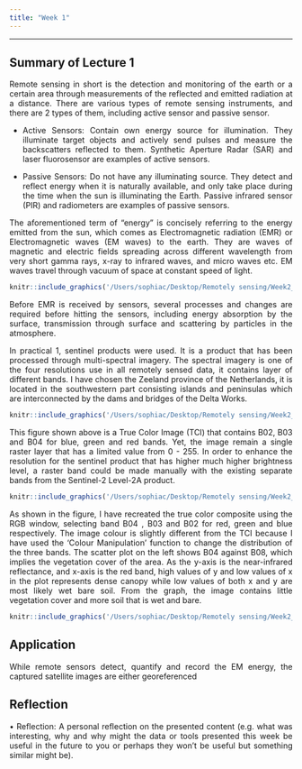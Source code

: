 ```yaml
---
title: "Week 1"
---
```


<div style="text-align: justify">

------------------------------------------------------------------------

## Summary of Lecture 1

Remote sensing in short is the detection and monitoring of the earth or a certain area through measurements of the reflected and emitted radiation at a distance. There are various types of remote sensing instruments, and there are 2 types of them, including active sensor and passive sensor.

-   Active Sensors: Contain own energy source for illumination. They illuminate target objects and actively send pulses and measure the backscatters reflected to them. Synthetic Aperture Radar (SAR) and laser fluorosensor are examples of active sensors.

-   Passive Sensors: Do not have any illuminating source. They detect and reflect energy when it is naturally available, and only take place during the time when the sun is illuminating the Earth. Passive infrared sensor (PIR) and radiometers are examples of passive sensors.

The aforementioned term of "energy" is concisely referring to the energy emitted from the sun, which comes as Electromagnetic radiation (EMR) or Electromagnetic waves (EM waves) to the earth. They are waves of magnetic and electric fields spreading across different wavelength from very short gamma rays, x-ray to infrared waves, and micro waves etc. EM waves travel through vacuum of space at constant speed of light.

```r
knitr::include_graphics('/Users/sophiac/Desktop/Remotely sensing/Week2_quarto/Week2_Quarto/figures/electromagnetic spectrum.png')
```

Before EMR is received by sensors, several processes and changes are required before hitting the sensors, including energy absorption by the surface, transmission through surface and scattering by particles in the atmosphere.

In practical 1, sentinel products were used. It is a product that has been processed through multi-spectral imagery. The spectral imagery is one of the four resolutions use in all remotely sensed data, it contains layer of different bands. I have chosen the Zeeland province of the Netherlands, it is located in the southwestern part consisting islands and peninsulas which are interconnected by the dams and bridges of the Delta Works.

```r
knitr::include_graphics('/Users/sophiac/Desktop/Remotely sensing/Week2_quarto/Week2_Quarto/figures/Screenshot 2023-02-08 at 4.13.36 PM.png')
```

This figure shown above is a True Color Image (TCI) that contains B02, B03 and B04 for blue, green and red bands. Yet, the image remain a single raster layer that has a limited value from 0 - 255. In order to enhance the resolution for the sentinel product that has higher much higher brightness level, a raster band could be made manually with the existing separate bands from the Sentinel-2 Level-2A product.

```r
knitr::include_graphics('/Users/sophiac/Desktop/Remotely sensing/Week2_quarto/Week2_Quarto/figures/Screenshot 2023-02-07 at 5.14.55 PM.png')
```

As shown in the figure, I have recreated the true color composite using the RGB window, selecting band B04 , B03 and B02 for red, green and blue respectively. The image colour is slightly different from the TCI because I have used the 'Colour Manipulation' function to change the distribution of the three bands. The scatter plot on the left shows B04 against B08, which implies the vegetation cover of the area. As the y-axis is the near-infrared reflectance, and x-axis is the red band, high values of y and low values of x in the plot represents dense canopy while low values of both x and y are most likely wet bare soil. From the graph, the image contains little vegetation cover and more soil that is wet and bare.

```r
knitr::include_graphics('/Users/sophiac/Desktop/Remotely sensing/Week2_quarto/Week2_Quarto/figures/Screenshot 2023-02-08 at 9.15.03 PM.png')

```

## Application

While remote sensors detect, quantify and record the EM energy, the captured satellite images are either georeferenced

## Reflection

• Reflection: A personal reflection on the presented content (e.g. what was interesting, why and why might the data or tools presented this week be useful in the future to you or perhaps they won't be useful but something similar might be).
